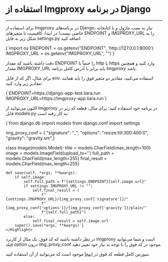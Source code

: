 

<Layout>
<Head>
<title>مستندات استفاده از imgproxy در Django - لیارا</title>
</Head>

# استفاده از Imgproxy در برنامه Django
<hr className="mb-2" />


برای استفاده از Imgproxy در برنامه‌های Django، نیاز به نصب ماژول و یا کتابخانه خاصی نیست! 
در ابتدا، کافیست تا متغیرهای <Important>ENDPOINT</Important> و <Important>IMGPROXY_URL</Important> را به شکل زیر به فایل <Important>settings.py</Important> اضافه کنید:

<div className="h-4" />
<div dir='ltr'>
    <Highlight className="py">
      {`import os
ENDPOINT     = os.getenv("ENDPOINT", 'http://127.0.0.1:8000')
IMGPROXY_URL = os.getenv("IMGPROXY_URL", "")`}
    </Highlight>
</div>
<div className="h-2" />

<Alert variant="info">
<p>
دقت داشته باشید که مقدار <Important>ENDPOINT</Important> را حتماً با <Important>http</Important> یا <Important>https</Important> وارد کنید و همچنین مقدار <Important>IMGPROXY_URL</Important> باید برابر با آدرس کامل برنامه Imgproxy باشد.
</p>
</Alert>

برای مثال، اگر که از فایل <Important>env.</Important> استفاده می‌کنید، مقادیر دو متغیر فوق را باید همانند مقادیر زیر وارد کنید:

<div className="h-4" />
<div dir='ltr'>
    <Highlight className="bash">
      {`ENDPOINT=https://django-app-test.liara.run
IMGPROXY_URL=https://imgproxy-app.liara.run`}
    </Highlight>
</div>
<div className="h-2" />

اکنون می‌توانید از Imgproxy در برنامه خود استفاده کنید؛ برای مثال، قطعه کد زیر در فایل <Important>models.py</Important> به کار رفته است:

<div className="h-4" />
<div dir='ltr'>
    <Highlight className="py">
      {`from django.db import models
from django.conf import settings

img_proxy_conf = {
    "signature": "_",
    "options": "resize:fill:300:400:0",
    "gravity": "gravity:sm",}

class Image(models.Model):
    title = models.CharField(max_length=100)
    image = models.ImageField(upload_to='')
    full_path = models.CharField(max_length=255)
    final_result = models.CharField(max_length=255)

    def save(self, *args, **kwargs):
        if self.image:
            self.full_path = f"{settings.ENDPOINT}{self.image.url}"
            if settings.IMGPROXY_URL != "":
                self.final_result = (
                    f"{settings.IMGPROXY_URL}/{img_proxy_conf['signature']}/"
                    f"{img_proxy_conf['options']}/{img_proxy_conf['gravity']}/plain/"
                    f"{self.full_path}")
            else:
                self.final_result = self.image.url
        super().save(*args, **kwargs)`}
    </Highlight>
</div>
<div className="h-2" />
در نظر داشته باشید که کد فوق، یک مثال از کاربرد Imgproxy است و شما می‌توانید فیلد <Important>option</Important> درون <Important>img_proxy_conf</Important> موجود در کد فوق را با توجه به نیاز خود تغییر دهید.

<Alert variant="info">
<p>
سورس کامل قطعه کد فوق در <a href="https://github.com/liara-cloud/imgproxy-getting-started/tree/django-app" className="blue-link">اینجا</a> موجود است که می‌توانید از آن استفاده کنید.
</p>
</Alert>


</Layout>